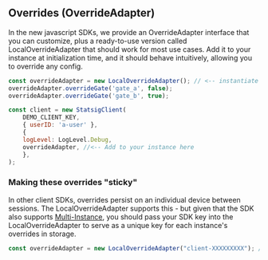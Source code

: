 ## Overrides (OverrideAdapter)

In the new javascript SDKs, we provide an OverrideAdapter interface that you can customize, plus a ready-to-use version called LocalOverrideAdapter that should work for most use cases. Add it to your instance at initialization time, and it should behave intuitively, allowing you to override any config. 

```jsx
const overrideAdapter = new LocalOverrideAdapter(); // <-- instantiate here 
overrideAdapter.overrideGate('gate_a', false);
overrideAdapter.overrideGate('gate_b', true);

const client = new StatsigClient(
    DEMO_CLIENT_KEY,
    { userID: 'a-user' },
    {
    logLevel: LogLevel.Debug,
    overrideAdapter, //<-- Add to your instance here
    },
);
```

### Making these overrides "sticky"
In other client SDKs, overrides persist on an individual device between sessions. The LocalOverrideAdapter supports this - but given that the SDK also supports [Multi-Instance](#multiple-client-instances), you should pass your SDK key into the LocalOverrideAdapter to serve as a unique key for each instance's overrides in storage. 

```jsx
const overrideAdapter = new LocalOverrideAdapter("client-XXXXXXXXX"); // <-- adding the client key enables persistent overriding.
```
